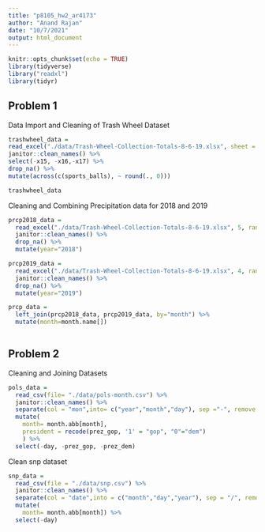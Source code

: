 ```yaml
---
title: "p8105_hw2_ar4173"
author: "Anand Rajan"
date: "10/7/2021"
output: html_document
---
```


```r
knitr::opts_chunk$set(echo = TRUE)
library(tidyverse)
library("readxl")
library(tidyr)
```

## Problem 1

Data Import and Cleaning of Trash Wheel Dataset

```r
trashwheel_data = 
read_excel("./data/Trash-Wheel-Collection-Totals-8-6-19.xlsx", sheet = "Mr. Trash Wheel") %>% 
janitor::clean_names() %>% 
select(-x15, -x16,-x17) %>% 
drop_na() %>% 
mutate(across(c(sports_balls), ~ round(., 0)))

trashwheel_data
```


Cleaning and Combining Precipitation data for 2018 and 2019


```r
prcp2018_data =
  read_excel("./data/Trash-Wheel-Collection-Totals-8-6-19.xlsx", 5, range="A2:B15") %>% 
  janitor::clean_names() %>% 
  drop_na() %>% 
  mutate(year="2018")

prcp2019_data =
  read_excel("./data/Trash-Wheel-Collection-Totals-8-6-19.xlsx", 4, range="A2:B15") %>% 
  janitor::clean_names() %>% 
  drop_na() %>% 
  mutate(year="2019")

prcp_data = 
  left_join(prcp2018_data, prcp2019_data, by="month") %>% 
  mutate(month=month.name[])
  
```

## Problem 2

Cleaning and Joining Datasets

```r
pols_data =
  read_csv(file= "./data/pols-month.csv") %>% 
  janitor::clean_names() %>% 
  separate(col = "mon",into= c("year","month","day"), sep ="-", remove = TRUE, convert = TRUE, extra = 'warn',fill='warn') %>%
  mutate(
    month= month.abb[month],
    president = recode(prez_gop, '1' = "gop", "0"="dem")
    ) %>% 
  select(-day, -prez_gop, -prez_dem)

```

Clean snp dataset

```r
snp_data =
  read_csv(file = "./data/snp.csv") %>% 
  janitor::clean_names() %>% 
  separate(col = "date",into = c("month","day","year"), sep = "/", remove = TRUE, convert = TRUE, extra = 'warn',fill='warn') %>%
  mutate(
    month= month.abb[month]) %>% 
  select(-day)
```

